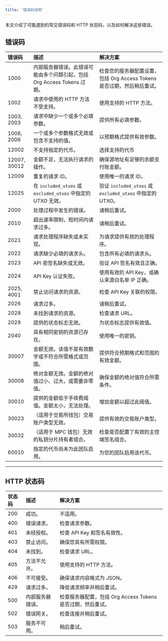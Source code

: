 ```yaml
---
title: '错误码说明'
---
```


本文介绍了可能遇到的常见错误码和 HTTP 状态码，以及如何解决这些错误。

## 错误码

| 错误码         | 描述                                                                 | 解决方案                                                                 |
|:----------------|:----------------------------------------------------------------------|:--------------------------------------------------------------------------|
| 1000           | 内部服务器错误。此错误可能由多个问题引起，包括 Org Access Tokens 过期。 | 检查您的服务器配置设置，包括 Org Access Tokens 是否过期，然后稍后重试。 |
| 1002           | 请求中使用的 HTTP 方法不受支持。                                      | 使用支持的 HTTP 方法。                                                   |
| 1003, 2003     | 请求中缺少一个或多个必填参数。                                        | 提供所有必填参数。                                                       |
| 1006, 2006     | 一个或多个参数格式无效或包含不支持的值。                              | 以预期格式提供有效参数。                                                 |
| 12002          | 不支持指定的代币。                                              | 选择支持的代币 |
| 12007, 30012   | 金额不足，无法执行请求的操作。                                        | 确保源地址有足够的余额支付账金额。                                       |
| 12009          | 重复的请求 ID。                                                      | 使用唯一的请求 ID。                                                       |
| 12025          | 在 `included_utxos` 或 `excluded_utxos` 中指定的 UTXO 无效。          | 验证 `included_utxos` 或 `excluded_utxos` 中指定的 UTXO。                |
| 2000           | 处理过程中发生的错误。                                                | 请稍后重试。                                                             |
| 2010           | 超出速率限制，短时间内请求过多。                                      | 请稍后重试。                                                             |
| 2021           | 请求处理程序缺失或未实现。                                            | 为请求提供有效的处理程序。                                               |
| 2022           | 请求缺少必填的请求头。                                                | 包含所有必填的请求头。                                                   |
| 2023           | API 密签名缺失或无效。                                                | 验证 API 签名有效且正确。                                                |
| 2024           | API Key 认证失败。                                                   | 使用有效的 API Key，或确认来源白名单 IP 正确。                           |
| 2025, 4001     | 禁止访问请求的资源。                                                  | 检查 API Key 关联的权限。                                                |
| 2026           | 请求过多。                                                            | 请稍后重试。                                                             |
| 2028           | 未找到请求的资源。                                                    | 检查请求 URL。                                                           |
| 2029           | 提供的状态标志无效。                                                  | 为状态标志提供有效值。                                                   |
| 2040           | 具有相同密钥的资源已存在。                                            | 使用唯一的密钥。                                                         |
| 30007          | 金额无效。该值不是有效数字或不符合所需格式或范围。                    | 提供符合预期格式和范围的有效金额。                                       |
| 30008          | 绝对金额无效。金额的绝对值过小、过大，或需要非零值。                  | 确保金额的绝对值符合所需条件。                                           |
| 30010          | 提供的金额低于手续费阈值。金额太小，无法处理。                        | 增加金额以超过此阈值。                                                   |
| 30023          | （适用于交易所钱包）交易账户类型无效。                                | 提供有效的交易账户类型。                                                 |
| 30032          | （适用于 MPC 钱包）无效的私钥分片持有者组合。                        | 检查是否配置了有效的主控端签名组合。                                     |
| 60010          | 指定的代币尚未为此团队启用。                                          | 为您的团队启用该代币。                                                   |

---

## HTTP 状态码

| 状态码 | 描述                | 解决方案                                                                 |
|:--------|:---------------------|:--------------------------------------------------------------------------|
| 200    | 成功。              | 不适用。                                                                 |
| 400    | 错误请求。          | 检查请求参数。                                                           |
| 401    | 未经授权。          | 检查 API Key 和签名有效性。                                               |
| 403    | 禁止访问。          | 确保您具有所需权限。                                                     |
| 404    | 未找到。            | 检查请求 URL。                                                           |
| 405    | 方法不允许。        | 使用支持的 HTTP 方法。                                                   |
| 406    | 不可接受。          | 确保请求内容格式为 JSON。                                                |
| 429    | 请求过多。          | 降低请求频率并稍后重试。                                                 |
| 500    | 内部服务器错误。    | 检查服务器配置，包括 Org Access Tokens 是否过期，然后重试。               |
| 502    | 错误网关。          | 检查连接并稍后重试。                                                     |
| 503    | 服务不可用。        | 稍后重试。                                                               |

